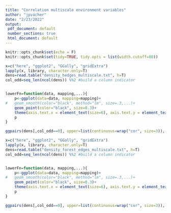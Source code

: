 ```yaml
---
title: "Correlation multiscale environment variables"
author: "jpvacher"
date: "2/23/2022"
output: 
 pdf_document: default
 number_sections: true
 html_document: default
---
```


```r
knitr::opts_chunk$set(echo = F)
knitr::opts_chunk$set(tidy=TRUE, tidy.opts = list(width.cutoff=80))
```

```r
x=c("here", "ggplot2", "GGally", "gridExtra")
lapply(x, library, character.only=T)
dens=read.table("density_hedges_multiscale.txt", h=T)
col_odd=seq_len(ncol(dens)) %%2 #build a column indicator


lowerFn=function(data, mapping,...){
	p<-ggplot(data=data, mapping=mapping)+
#	geom_smooth(color="black", method="lm", size=.3,...)+
	geom_point(color="black", size=0.3)+
	theme(axis.text.x = element_text(size=6), axis.text.y = element_text(size=6))
	p
}
```

```r
ggpairs(dens[,col_odd==0], upper=list(continuous=wrap("cor", size=3)), lower=list(continuous=wrap(lowerFn)), title="Multiscale correlations of density of hedges (m/ha) (n = 128)")
```

```r
x=c("here", "ggplot2", "GGally", "gridExtra")
lapply(x, library, character.only=T)
dens=read.table("density_forest_edges_multiscale.txt", h=T)
col_odd=seq_len(ncol(dens)) %%2 #build a column indicator


lowerFn=function(data, mapping,...){
	p<-ggplot(data=data, mapping=mapping)+
#	geom_smooth(color="black", method="lm", size=.3,...)+
	geom_point(color="black", size=0.3)+
	theme(axis.text.x = element_text(size=6), axis.text.y = element_text(size=6))
	p
}
```

```r
ggpairs(dens[,col_odd==0], upper=list(continuous=wrap("cor", size=3)), lower=list(continuous=wrap(lowerFn)), title="Multiscale correlations of density of forest edges (m/ha) (n = 128)")
```


